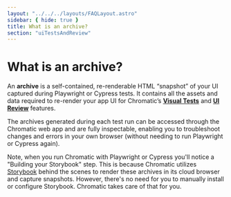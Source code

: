 ```yaml
---
layout: "../../../layouts/FAQLayout.astro"
sidebar: { hide: true }
title: What is an archive?
section: "uiTestsAndReview"
---
```


# What is an archive?

An **archive** is a self-contained, re-renderable HTML “snapshot” of your UI captured during Playwright or Cypress tests. It contains all the assets and data required to re-render your app UI for Chromatic’s [**Visual Tests**](/docs) and [**UI Review**](/docs/review) features.

The archives generated during each test run can be accessed through the Chromatic web app and are fully inspectable, enabling you to troubleshoot changes and errors in your own browser (without needing to run Playwright or Cypress again).

Note, when you run Chromatic with Playwright or Cypress you'll notice a "Building your Storybook" step. This is because Chromatic utilizes [Storybook](https://storybook.js.org/) behind the scenes to render these archives in its cloud browser and capture snapshots. However, there's no need for you to manually install or configure Storybook. Chromatic takes care of that for you.
